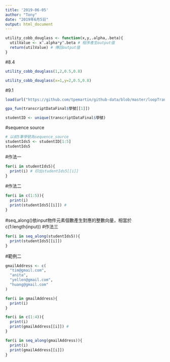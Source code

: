 ```yaml
---
title: '2019-06-05'
author: "Tony"
date: "2019年6月5日"
output: html_document
---
```

```r
utility_cobb_douglass <- function(x,y,.alpha,.beta){
  utilValue <- x^.alpha*y^.beta # 程序產生output值
  return(utilValue) # 傳回output值
}
```
#8.4

```r
utility_cobb_douglass(1,2,0.5,0.8)
```

```r
utility_cobb_douglass(x=1,y=2,0.5,0.8)
```
#9.1
```r
load(url("https://github.com/tpemartin/github-data/blob/master/loopTranscriptData.Rda?raw=true"))
```

```r
gpa_fun(transcriptDataFinal$學號[[1]])
```

```r
studentID <- unique(transcriptDataFinal$學號)
```
#sequence source
```r
# 以前5筆學號為sequence_source
studentIds5 <- studentID[1:5]
studentIds5
```
#作法一
```r
for(i in studentIds5){
  print(i) # 印出studentIds5[[i]]
}
```
#作法二
```r
for(i in c(1:5)){
  print(i)
  print(studentIds5[[i]]) # 
}
```
#seq_along()依input物件元素個數產生對應的整數向量，相當於c(1:length(input))
#作法三
```r
for(i in seq_along(studentIds5)){
  print(studentIds5[[i]])
}
```
#範例二
```r
gmailAddress <- c(
  "tim@gmail.com",
  "anita",
  "yellen@gmail.com",
  "huang@gmail.com"
)
```

```r
for(i in gmailAddress){
  print(i)
}
```

```r
for(i in c(1:4)){
  print(i)
  print(gmailAddress[[i]]) # 
}
```

```r
for(i in seq_along(gmailAddress)){
  print(i)
  print(gmailAddress[[i]])
}
```

